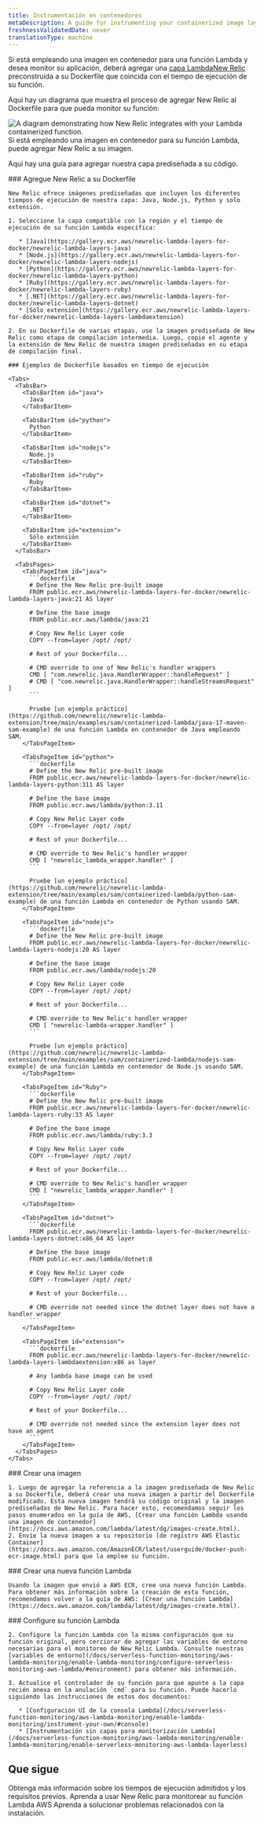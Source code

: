 ```yaml
---
title: Instrumentación en contenedores
metaDescription: A guide for instrumenting your containerized image layer with New Relic.
freshnessValidatedDate: never
translationType: machine
---
```


Si está empleando una imagen en contenedor para una función Lambda y desea monitor su aplicación, deberá agregar una [capa LambdaNew Relic ](https://gallery.ecr.aws/newrelic-lambda-layers-for-docker?page=1)preconstruida a su Dockerfile que coincida con el tiempo de ejecución de su función.

Aquí hay un diagrama que muestra el proceso de agregar New Relic al Dockerfile para que pueda monitor su función:

<img title="containerized images " alt="A diagram demonstrating how New Relic integrates with your Lambda containerized function." src="/images/serverless_diagram_containerized-images-with-lambda.webp" />

<figcaption>
  Si está empleando una imagen en contenedor para su función Lambda, puede agregar New Relic a su imagen.
</figcaption>

Aquí hay una guía para agregar nuestra capa prediseñada a su código.

<Steps>
  <Step>
    ### Agregue New Relic a su Dockerfile

    New Relic ofrece imágenes prediseñadas que incluyen los diferentes tiempos de ejecución de nuestra capa: Java, Node.js, Python y solo extensión.

    1. Seleccione la capa compatible con la región y el tiempo de ejecución de su función Lambda específica:

       * [Java](https://gallery.ecr.aws/newrelic-lambda-layers-for-docker/newrelic-lambda-layers-java)
       * [Node.js](https://gallery.ecr.aws/newrelic-lambda-layers-for-docker/newrelic-lambda-layers-nodejs)
       * [Python](https://gallery.ecr.aws/newrelic-lambda-layers-for-docker/newrelic-lambda-layers-python)
       * [Ruby](https://gallery.ecr.aws/newrelic-lambda-layers-for-docker/newrelic-lambda-layers-ruby)
       * [.NET](https://gallery.ecr.aws/newrelic-lambda-layers-for-docker/newrelic-lambda-layers-dotnet)
       * [Sólo extensión](https://gallery.ecr.aws/newrelic-lambda-layers-for-docker/newrelic-lambda-layers-lambdaextension)

    2. En su Dockerfile de varias etapas, use la imagen prediseñada de New Relic como etapa de compilación intermedia. Luego, copie el agente y la extensión de New Relic de nuestra imagen prediseñadas en su etapa de compilación final.

    ### Ejemplos de Dockerfile basados en tiempo de ejecución

    <Tabs>
      <TabsBar>
        <TabsBarItem id="java">
          Java
        </TabsBarItem>

        <TabsBarItem id="python">
          Python
        </TabsBarItem>

        <TabsBarItem id="nodejs">
          Node.js
        </TabsBarItem>

        <TabsBarItem id="ruby">
          Ruby
        </TabsBarItem>

        <TabsBarItem id="dotnet">
          .NET
        </TabsBarItem>

        <TabsBarItem id="extension">
          Sólo extensión
        </TabsBarItem>
      </TabsBar>

      <TabsPages>
        <TabsPageItem id="java">
          ```dockerfile
          # Define the New Relic pre-built image
          FROM public.ecr.aws/newrelic-lambda-layers-for-docker/newrelic-lambda-layers-java:21 AS layer

          # Define the base image
          FROM public.ecr.aws/lambda/java:21

          # Copy New Relic Layer code
          COPY --from=layer /opt/ /opt/

          # Rest of your Dockerfile...

          # CMD override to one of New Relic's handler wrappers
          CMD [ "com.newrelic.java.HandlerWrapper::handleRequest" ]
          # CMD [ "com.newrelic.java.HandlerWrapper::handleStreamsRequest" ]
          ```

          Pruebe [un ejemplo práctico](https://github.com/newrelic/newrelic-lambda-extension/tree/main/examples/sam/containerized-lambda/java-17-maven-sam-example) de una función Lambda en contenedor de Java empleando SAM.
        </TabsPageItem>

        <TabsPageItem id="python">
          ```dockerfile
          # Define the New Relic pre-built image
          FROM public.ecr.aws/newrelic-lambda-layers-for-docker/newrelic-lambda-layers-python:311 AS layer

          # Define the base image
          FROM public.ecr.aws/lambda/python:3.11

          # Copy New Relic Layer code
          COPY --from=layer /opt/ /opt/

          # Rest of your Dockerfile...

          # CMD override to New Relic's handler wrapper
          CMD [ "newrelic_lambda_wrapper.handler" ]
          ```

          Pruebe [un ejemplo práctico](https://github.com/newrelic/newrelic-lambda-extension/tree/main/examples/sam/containerized-lambda/python-sam-example) de una función Lambda en contenedor de Python usando SAM.
        </TabsPageItem>

        <TabsPageItem id="nodejs">
          ```dockerfile
          # Define the New Relic pre-built image
          FROM public.ecr.aws/newrelic-lambda-layers-for-docker/newrelic-lambda-layers-nodejs:20 AS layer

          # Define the base image
          FROM public.ecr.aws/lambda/nodejs:20

          # Copy New Relic Layer code
          COPY --from=layer /opt/ /opt/

          # Rest of your Dockerfile...

          # CMD override to New Relic's handler wrapper
          CMD [ "newrelic-lambda-wrapper.handler" ]
          ```

          Pruebe [un ejemplo práctico](https://github.com/newrelic/newrelic-lambda-extension/tree/main/examples/sam/containerized-lambda/nodejs-sam-example) de una función Lambda en contenedor de Node.js usando SAM.
        </TabsPageItem>

        <TabsPageItem id="Ruby">
          ```dockerfile
          # Define the New Relic pre-built image
          FROM public.ecr.aws/newrelic-lambda-layers-for-docker/newrelic-lambda-layers-ruby:33 AS layer

          # Define the base image
          FROM public.ecr.aws/lambda/ruby:3.3

          # Copy New Relic Layer code
          COPY --from=layer /opt/ /opt/

          # Rest of your Dockerfile...

          # CMD override to New Relic's handler wrapper
          CMD [ "newrelic_lambda_wrapper.handler" ]
          ```
        </TabsPageItem>

        <TabsPageItem id="dotnet">
          ```dockerfile
          FROM public.ecr.aws/newrelic-lambda-layers-for-docker/newrelic-lambda-layers-dotnet:x86_64 AS layer

          # Define the base image
          FROM public.ecr.aws/lambda/dotnet:8

          # Copy New Relic Layer code
          COPY --from=layer /opt/ /opt/

          # Rest of your Dockerfile...

          # CMD override not needed since the dotnet layer does not have a handler wrapper
          ```
        </TabsPageItem>

        <TabsPageItem id="extension">
          ```dockerfile
          FROM public.ecr.aws/newrelic-lambda-layers-for-docker/newrelic-lambda-layers-lambdaextension:x86 as layer

          # Any lambda base image can be used

          # Copy New Relic Layer code
          COPY --from=layer /opt/ /opt/

          # Rest of your Dockerfile...

          # CMD override not needed since the extension layer does not have an agent
          ```
        </TabsPageItem>
      </TabsPages>
    </Tabs>
  </Step>

  <Step>
    ### Crear una imagen

    1. Luego de agregar la referencia a la imagen prediseñada de New Relic a su Dockerfile, deberá crear una nueva imagen a partir del Dockerfile modificado. Esta nueva imagen tendrá su código original y la imagen prediseñadas de New Relic. Para hacer esto, recomendamos seguir los pasos enumerados en la guía de AWS, [Crear una función Lambda usando una imagen de contenedor](https://docs.aws.amazon.com/lambda/latest/dg/images-create.html).
    2. Envíe la nueva imagen a su repositorio [de registro AWS Elastic Container](https://docs.aws.amazon.com/AmazonECR/latest/userguide/docker-push-ecr-image.html) para que la emplee su función.
  </Step>

  <Step>
    ### Crear una nueva función Lambda

    Usando la imagen que envió a AWS ECR, cree una nueva función Lambda. Para obtener más información sobre la creación de esta función, recomendamos volver a la guía de AWS: [Crear una función Lambda](https://docs.aws.amazon.com/lambda/latest/dg/images-create.html).
  </Step>

  <Step>
    ### Configure su función Lambda

    2. Configure la función Lambda con la misma configuración que su función original, pero cerciorar de agregar las variables de entorno necesarias para el monitoreo de New Relic Lambda. Consulte nuestras [variables de entorno](/docs/serverless-function-monitoring/aws-lambda-monitoring/enable-lambda-monitoring/configure-serverless-monitoring-aws-lambda/#environment) para obtener más información.

    3. Actualice el controlador de su función para que apunte a la capa recién anexa en la anulación `cmd` para su función. Puede hacerlo siguiendo las instrucciones de estos dos documentos:

       * [Configuración UI de la consola Lambda](/docs/serverless-function-monitoring/aws-lambda-monitoring/enable-lambda-monitoring/instrument-your-own/#console)
       * [Instrumentación sin capas para monitorización Lambda](/docs/serverless-function-monitoring/aws-lambda-monitoring/enable-lambda-monitoring/enable-serverless-monitoring-aws-lambda-layerless)
  </Step>
</Steps>

## Que sigue

<DocTiles>
  <DocTile title="Compatibility and requirement" path="/docs/serverless-function-monitoring/aws-lambda-monitoring/instrument-lambda-function/compatibility-requirement-lambda-monitoring">Obtenga más información sobre los tiempos de ejecución admitidos y los requisitos previos.</DocTile> <DocTile title="Data and UI" path="/docs/serverless-function-monitoring/aws-lambda-monitoring/ui-data/understand-lambda-monitoring-ui/">Aprenda a usar New Relic para monitorear su función Lambda AWS </DocTile><DocTile title="Troubleshooting" path="/docs/serverless-function-monitoring/aws-lambda-monitoring/troubleshooting">Aprenda a solucionar problemas relacionados con la instalación.</DocTile>
</DocTiles>